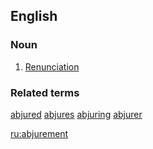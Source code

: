 ==English==

===Noun===
{{en-noun}}

#{{rare}} [[renunciation|Renunciation]]

===Related terms===
[[abjured]] [[abjures]] [[abjuring]] [[abjurer]]

[[ru:abjurement]]